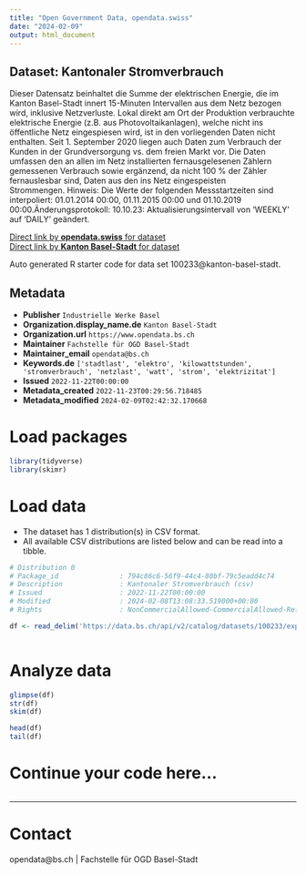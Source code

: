 ```yaml
---
title: "Open Government Data, opendata.swiss"
date: "2024-02-09"
output: html_document
---
```


## Dataset: Kantonaler Stromverbrauch

Dieser Datensatz beinhaltet die Summe der elektrischen Energie, die im Kanton Basel-Stadt innert 15-Minuten Intervallen aus dem Netz bezogen wird, inklusive Netzverluste. Lokal direkt am Ort der Produktion verbrauchte elektrische Energie (z.B. aus Photovoltaikanlagen), welche nicht ins öffentliche Netz eingespiesen wird, ist in den vorliegenden Daten nicht enthalten. Seit 1. September 2020 liegen auch Daten zum Verbrauch der Kunden in der Grundversorgung vs. dem freien Markt vor. Die Daten umfassen den an allen im Netz installierten fernausgelesenen Zählern gemessenen Verbrauch sowie ergänzend, da nicht 100 % der Zähler fernauslesbar sind, Daten aus den ins Netz eingespeisten Strommengen. Hinweis: Die Werte der folgenden Messstartzeiten sind interpoliert: 01.01.2014 00:00, 01.11.2015 00:00 und 01.10.2019 00:00.Änderungsprotokoll: 10.10.23: Aktualisierungsintervall von 'WEEKLY' auf 'DAILY' geändert.

[Direct link by **opendata.swiss** for dataset](https://opendata.swiss/de/dataset/kantonaler-stromverbrauch-netzlast)<br>
[Direct link by **Kanton Basel-Stadt** for dataset](https://data.bs.ch/explore/dataset/100233/)

Auto generated R starter code for data set 100233@kanton-basel-stadt.

## Metadata

- **Publisher** `Industrielle Werke Basel`
- **Organization.display_name.de** `Kanton Basel-Stadt`
- **Organization.url** `https://www.opendata.bs.ch`
- **Maintainer** `Fachstelle für OGD Basel-Stadt`
- **Maintainer_email** `opendata@bs.ch`
- **Keywords.de** `['stadtlast', 'elektro', 'kilowattstunden', 'stromverbrauch', 'netzlast', 'watt', 'strom', 'elektrizitat']`
- **Issued** `2022-11-22T00:00:00`
- **Metadata_created** `2022-11-23T00:29:56.718485`
- **Metadata_modified** `2024-02-09T02:42:32.170668`


# Load packages

```r

library(tidyverse)
library(skimr)

```

# Load data

-   The dataset has 1 distribution(s) in CSV format.
-   All available CSV distributions are listed below and can be read into a tibble.

```r

# Distribution 0
# Package_id               : 794c86c6-56f9-44c4-80bf-79c5eadd4c74
# Description              : Kantonaler Stromverbrauch (csv)
# Issued                   : 2022-11-22T00:00:00
# Modified                 : 2024-02-08T13:08:33.519000+00:00
# Rights                   : NonCommercialAllowed-CommercialAllowed-ReferenceRequired

df <- read_delim('https://data.bs.ch/api/v2/catalog/datasets/100233/exports/csv')



```

# Analyze data

```r

glimpse(df)
str(df)
skim(df)

head(df)
tail(df)

```

# Continue your code here...

```r

```

------------------------------------------------------------------------

# Contact

opendata@bs.ch | Fachstelle für OGD Basel-Stadt
